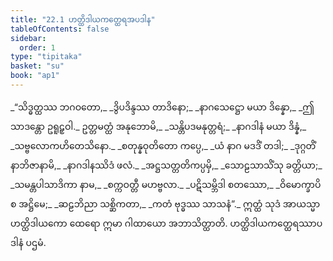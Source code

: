 ```yaml
---
title: "22.1 ဟတ္ထိဒါယကတ္ထေရအပဒါန"
tableOfContents: false
sidebar:
  order: 1
type: "tipitaka"
basket: "su"
book: "ap1"
---
```



<DynamicBreadcrumb />

<Division number="1" book="ap1" e="ch" v="20" p="233">

<Paragraph number="2822" type="verses" book="ap1">
_“သိဒ္ဓတ္ထဿ ဘဂဝတော,_  
_ဒွိပဒိန္ဒဿ တာဒိနော;_  
_နာဂသေဋ္ဌော မယာ ဒိန္နော,_  
_ဤသာဒန္တော ဥရူဠှဝါ._  

</Paragraph>

</Division>
<Division number="2" book="ap1" e="ch" v="20" p="233">

<Paragraph number="2823" type="verses" book="ap1">
ဥတ္တမတ္ထံ အနုဘောမိ,_  
_သန္တိပဒမနုတ္တရံ;_  
_နာဂဒါနံ မယာ ဒိန္နံ,_  
_သဗ္ဗလောကဟိတေသိနော._  

</Paragraph>

</Division>
<Division number="3" book="ap1" e="ch" v="20" p="233">

<Paragraph number="2824" type="verses" book="ap1">
_စတုန္နဝုတိတော ကပ္ပေ,_  
_ယံ နာဂ မဒဒိံ တဒါ;_  
_ဒုဂ္ဂတိံ နာဘိဇာနာမိ,_  
_နာဂဒါနဿိဒံ ဖလံ._  

</Paragraph>

</Division>
<Division number="4" book="ap1" e="ch" v="20" p="233">

<Paragraph number="2825" type="verses" book="ap1">
_အဋ္ဌသတ္တတိကပ္ပမှိ,_  
_သောဠသာသိံသု ခတ္တိယာ;_  
_သမန္တပါသာဒိကာ နာမ,_  
_စက္ကဝတ္တီ မဟဗ္ဗလာ._  

</Paragraph>

</Division>
<Division number="5" book="ap1" e="ch" v="20" p="233">

<Paragraph number="2826" type="verses" book="ap1">
_ပဋိသမ္ဘိဒါ စတဿော,_  
_ဝိမောက္ခာပိ စ အဋ္ဌိမေ;_  
_ဆဠဘိညာ သစ္ဆိကတာ,_  
_ကတံ ဗုဒ္ဓဿ သာသနံ”._  

</Paragraph>

<Paragraph number="2827" book="ap1">
ဣတ္ထံ သုဒံ အာယသ္မာ ဟတ္ထိဒါယကော ထေရော ဣမာ ဂါထာယော အဘာသိတ္ထာတိ.

</Paragraph>
</Division>

<Paragraph number="2828" type="center" book="ap1">
ဟတ္ထိဒါယကတ္ထေရဿာပဒါနံ ပဌမံ.
</Paragraph>